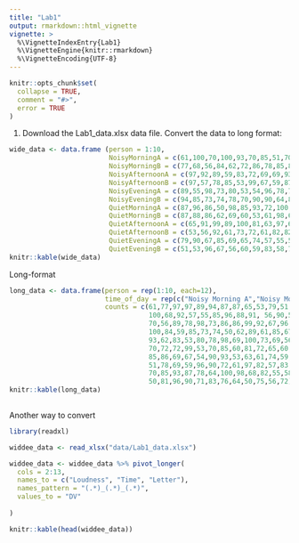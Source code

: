 ```yaml
---
title: "Lab1"
output: rmarkdown::html_vignette
vignette: >
  %\VignetteIndexEntry{Lab1}
  %\VignetteEngine{knitr::rmarkdown}
  %\VignetteEncoding{UTF-8}
---
```


```r
knitr::opts_chunk$set(
  collapse = TRUE,
  comment = "#>",
  error = TRUE
)
```

1. Download the Lab1_data.xlsx data file. Convert the data to long format:


```r
wide_data <- data.frame (person = 1:10,
                         NoisyMorningA = c(61,100,70,100,93,70,85,51,70,50),
                         NoisyMorningB = c(77,68,56,84,62,72,86,78,85,81),
                         NoisyAfternoonA = c(97,92,89,59,83,72,69,69,93,96),
                         NoisyAfternoonB = c(97,57,78,85,53,99,67,59,87,90),
                         NoisyEveningA = c(89,55,98,73,80,53,54,96,78,71),
                         NoisyEveningB = c(94,85,73,74,78,70,90,90,64,83),
                         QuietMorningA = c(87,96,86,50,98,85,93,72,100,76),
                         QuietMorningB = c(87,88,86,62,69,60,53,61,98,64),
                         QuietAfternoonA = c(65,91,99,89,100,81,63,97,68,50),
                         QuietAfternoonB = c(53,56,92,61,73,72,61,82,82,75),
                         QuietEveningA = c(79,90,67,85,69,65,74,57,55,56),
                         QuietEveningB = c(51,53,96,67,56,60,59,83,58,72))
knitr::kable(wide_data)

```

Long-format

```r
long_data <- data.frame(person = rep(1:10, each=12),
                        time_of_day = rep(c("Noisy Morning A","Noisy Morning B","Noisy Afternoon A","Noisy Afternoon B", "Noisy Evening A", "Noisy Evening B","Quiet Morning A","Quiet Morning B","Quiet Afternoon A","Quiet Afternoon B", "Quiet Evening A", "Quiet Evening B"),10),
                        counts = c(61,77,97,97,89,94,87,87,65,53,79,51,
                                   100,68,92,57,55,85,96,88,91,	56,90,53,
                                   70,56,89,78,98,73,86,86,99,92,67,96,
                                   100,84,59,85,73,74,50,62,89,61,85,67,
                                   93,62,83,53,80,78,98,69,100,73,69,56,
                                   70,72,72,99,53,70,85,60,81,72,65,60,
                                   85,86,69,67,54,90,93,53,63,61,74,59,
                                   51,78,69,59,96,90,72,61,97,82,57,83,
                                   70,85,93,87,78,64,100,98,68,82,55,58,
                                   50,81,96,90,71,83,76,64,50,75,56,72))
knitr::kable(long_data)
                        

```  

Another way to convert 

```r
library(readxl)

widdee_data <- read_xlsx("data/Lab1_data.xlsx")

widdee_data <- widdee_data %>% pivot_longer(
  cols = 2:13,
  names_to = c("Loudness", "Time", "Letter"),
  names_pattern = "(.*)_(.*)_(.*)",
  values_to = "DV"
  
)

knitr::kable(head(widdee_data))

```

```r

```

